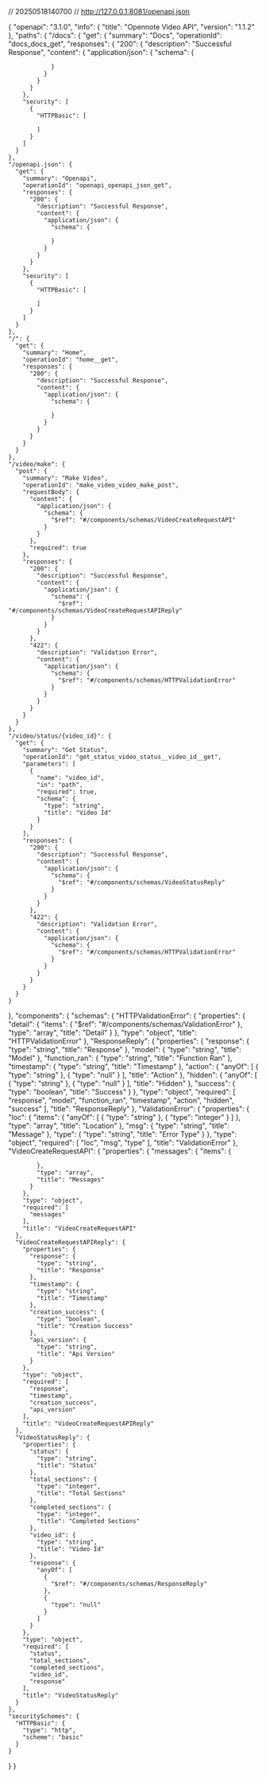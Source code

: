 // 20250518140700
// http://127.0.0.1:8081/openapi.json

{
  "openapi": "3.1.0",
  "info": {
    "title": "Opennote Video API",
    "version": "1.1.2"
  },
  "paths": {
    "/docs": {
      "get": {
        "summary": "Docs",
        "operationId": "docs_docs_get",
        "responses": {
          "200": {
            "description": "Successful Response",
            "content": {
              "application/json": {
                "schema": {
                  
                }
              }
            }
          }
        },
        "security": [
          {
            "HTTPBasic": [
              
            ]
          }
        ]
      }
    },
    "/openapi.json": {
      "get": {
        "summary": "Openapi",
        "operationId": "openapi_openapi_json_get",
        "responses": {
          "200": {
            "description": "Successful Response",
            "content": {
              "application/json": {
                "schema": {
                  
                }
              }
            }
          }
        },
        "security": [
          {
            "HTTPBasic": [
              
            ]
          }
        ]
      }
    },
    "/": {
      "get": {
        "summary": "Home",
        "operationId": "home__get",
        "responses": {
          "200": {
            "description": "Successful Response",
            "content": {
              "application/json": {
                "schema": {
                  
                }
              }
            }
          }
        }
      }
    },
    "/video/make": {
      "post": {
        "summary": "Make Video",
        "operationId": "make_video_video_make_post",
        "requestBody": {
          "content": {
            "application/json": {
              "schema": {
                "$ref": "#/components/schemas/VideoCreateRequestAPI"
              }
            }
          },
          "required": true
        },
        "responses": {
          "200": {
            "description": "Successful Response",
            "content": {
              "application/json": {
                "schema": {
                  "$ref": "#/components/schemas/VideoCreateRequestAPIReply"
                }
              }
            }
          },
          "422": {
            "description": "Validation Error",
            "content": {
              "application/json": {
                "schema": {
                  "$ref": "#/components/schemas/HTTPValidationError"
                }
              }
            }
          }
        }
      }
    },
    "/video/status/{video_id}": {
      "get": {
        "summary": "Get Status",
        "operationId": "get_status_video_status__video_id__get",
        "parameters": [
          {
            "name": "video_id",
            "in": "path",
            "required": true,
            "schema": {
              "type": "string",
              "title": "Video Id"
            }
          }
        ],
        "responses": {
          "200": {
            "description": "Successful Response",
            "content": {
              "application/json": {
                "schema": {
                  "$ref": "#/components/schemas/VideoStatusReply"
                }
              }
            }
          },
          "422": {
            "description": "Validation Error",
            "content": {
              "application/json": {
                "schema": {
                  "$ref": "#/components/schemas/HTTPValidationError"
                }
              }
            }
          }
        }
      }
    }
  },
  "components": {
    "schemas": {
      "HTTPValidationError": {
        "properties": {
          "detail": {
            "items": {
              "$ref": "#/components/schemas/ValidationError"
            },
            "type": "array",
            "title": "Detail"
          }
        },
        "type": "object",
        "title": "HTTPValidationError"
      },
      "ResponseReply": {
        "properties": {
          "response": {
            "type": "string",
            "title": "Response"
          },
          "model": {
            "type": "string",
            "title": "Model"
          },
          "function_ran": {
            "type": "string",
            "title": "Function Ran"
          },
          "timestamp": {
            "type": "string",
            "title": "Timestamp"
          },
          "action": {
            "anyOf": [
              {
                "type": "string"
              },
              {
                "type": "null"
              }
            ],
            "title": "Action"
          },
          "hidden": {
            "anyOf": [
              {
                "type": "string"
              },
              {
                "type": "null"
              }
            ],
            "title": "Hidden"
          },
          "success": {
            "type": "boolean",
            "title": "Success"
          }
        },
        "type": "object",
        "required": [
          "response",
          "model",
          "function_ran",
          "timestamp",
          "action",
          "hidden",
          "success"
        ],
        "title": "ResponseReply"
      },
      "ValidationError": {
        "properties": {
          "loc": {
            "items": {
              "anyOf": [
                {
                  "type": "string"
                },
                {
                  "type": "integer"
                }
              ]
            },
            "type": "array",
            "title": "Location"
          },
          "msg": {
            "type": "string",
            "title": "Message"
          },
          "type": {
            "type": "string",
            "title": "Error Type"
          }
        },
        "type": "object",
        "required": [
          "loc",
          "msg",
          "type"
        ],
        "title": "ValidationError"
      },
      "VideoCreateRequestAPI": {
        "properties": {
          "messages": {
            "items": {
              
            },
            "type": "array",
            "title": "Messages"
          }
        },
        "type": "object",
        "required": [
          "messages"
        ],
        "title": "VideoCreateRequestAPI"
      },
      "VideoCreateRequestAPIReply": {
        "properties": {
          "response": {
            "type": "string",
            "title": "Response"
          },
          "timestamp": {
            "type": "string",
            "title": "Timestamp"
          },
          "creation_success": {
            "type": "boolean",
            "title": "Creation Success"
          },
          "api_version": {
            "type": "string",
            "title": "Api Version"
          }
        },
        "type": "object",
        "required": [
          "response",
          "timestamp",
          "creation_success",
          "api_version"
        ],
        "title": "VideoCreateRequestAPIReply"
      },
      "VideoStatusReply": {
        "properties": {
          "status": {
            "type": "string",
            "title": "Status"
          },
          "total_sections": {
            "type": "integer",
            "title": "Total Sections"
          },
          "completed_sections": {
            "type": "integer",
            "title": "Completed Sections"
          },
          "video_id": {
            "type": "string",
            "title": "Video Id"
          },
          "response": {
            "anyOf": [
              {
                "$ref": "#/components/schemas/ResponseReply"
              },
              {
                "type": "null"
              }
            ]
          }
        },
        "type": "object",
        "required": [
          "status",
          "total_sections",
          "completed_sections",
          "video_id",
          "response"
        ],
        "title": "VideoStatusReply"
      }
    },
    "securitySchemes": {
      "HTTPBasic": {
        "type": "http",
        "scheme": "basic"
      }
    }
  }
}